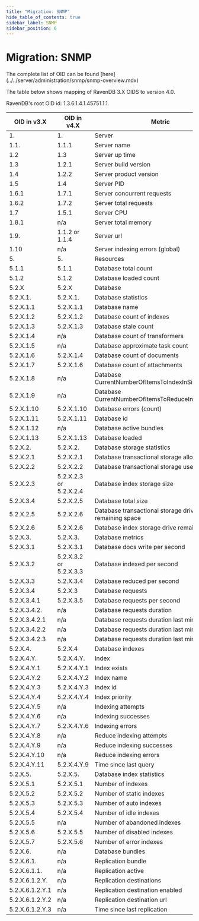 ```yaml
---
title: "Migration: SNMP"
hide_table_of_contents: true
sidebar_label: SNMP
sidebar_position: 6
---
```



# Migration: SNMP

<Admonition type="note" title="">
The complete list of OID can be found [here](../../server/administration/snmp/snmp-overview.mdx)
</Admonition>

The table below shows mapping of RavenDB 3.X OIDS to version 4.0.


RavenDB's root OID id: 1.3.6.1.4.1.45751.1.1.

| OID in v3.X | OID in v4.X | Metric |
| --- | --- | ------ |
|1. | 1. | Server |
|1.1. | 1.1.1| Server name |
|1.2 | 1.3 | Server up time |
|1.3 | 1.2.1 | Server build version |
|1.4 | 1.2.2 | Server product version |
|1.5 | 1.4 | Server PID |
|1.6.1 | 1.7.1 | Server concurrent requests |
|1.6.2 | 1.7.2 | Server total requests |
|1.7 | 1.5.1 | Server CPU |
|1.8.1 | n/a | Server total memory |
|1.9. | 1.1.2 or 1.1.4 | Server url |
|1.10 | n/a | Server indexing errors (global) |
|5. | 5. |Resources |
|5.1.1 | 5.1.1 |Database total count |
|5.1.2 | 5.1.2 | Database loaded count |
|5.2.X | 5.2.X |Database |
|5.2.X.1. | 5.2.X.1. | Database statistics |
|5.2.X.1.1 | 5.2.X.1.1 | Database name |
|5.2.X.1.2 | 5.2.X.1.2 | Database count of indexes |
|5.2.X.1.3 | 5.2.X.1.3 | Database stale count |
|5.2.X.1.4 | n/a | Database count of transformers |
|5.2.X.1.5 | n/a | Database approximate task count |
|5.2.X.1.6 | 5.2.X.1.4 | Database count of documents |
|5.2.X.1.7 | 5.2.X.1.6 | Database count of attachments |
|5.2.X.1.8 | n/a | Database CurrentNumberOfItemsToIndexInSingleBatch |
|5.2.X.1.9 | n/a | Database CurrentNumberOfItemsToReduceInSingleBatch |
|5.2.X.1.10 | 5.2.X.1.10 | Database errors (count) |
|5.2.X.1.11 | 5.2.X.1.11 | Database id |
|5.2.X.1.12 | n/a | Database active bundles |
|5.2.X.1.13 | 5.2.X.1.13 | Database loaded |
|5.2.X.2. | 5.2.X.2. | Database storage statistics |
|5.2.X.2.1 | 5.2.X.2.1 | Database transactional storage allocated size |
|5.2.X.2.2 | 5.2.X.2.2 | Database transactional storage used size |
|5.2.X.2.3 | 5.2.X.2.3 or 5.2.X.2.4 | Database index storage size |
|5.2.X.3.4 | 5.2.X.2.5 | Database total size |
|5.2.X.2.5 | 5.2.X.2.6 | Database transactional storage drive remaining space |
|5.2.X.2.6 | 5.2.X.2.6 | Database index storage drive remaining space |
|5.2.X.3. | 5.2.X.3. | Database metrics |
|5.2.X.3.1 | 5.2.X.3.1 | Database docs write per second |
|5.2.X.3.2 | 5.2.X.3.2 or 5.2.X.3.3 | Database indexed per second |
|5.2.X.3.3 | 5.2.X.3.4 | Database reduced per second |
|5.2.X.3.4 | 5.2.X.3 | Database requests |
|5.2.X.3.4.1 | 5.2.X.3.5 | Database requests per second |
|5.2.X.3.4.2. | n/a | Database requests duration |
|5.2.X.3.4.2.1 | n/a | Database requests duration last minute avg |
|5.2.X.3.4.2.2 | n/a | Database requests duration last minute max |
|5.2.X.3.4.2.3 | n/a | Database requests duration last minute min |
|5.2.X.4. | 5.2.X.4 | Database indexes |
|5.2.X.4.Y. | 5.2.X.4.Y. | Index |
|5.2.X.4.Y.1 | 5.2.X.4.Y.1 | Index exists |
|5.2.X.4.Y.2 | 5.2.X.4.Y.2 | Index name |
|5.2.X.4.Y.3 | 5.2.X.4.Y.3 | Index id |
|5.2.X.4.Y.4 | 5.2.X.4.Y.4 | Index priority |
|5.2.X.4.Y.5 | n/a | Indexing attempts |
|5.2.X.4.Y.6 | n/a | Indexing successes |
|5.2.X.4.Y.7 | 5.2.X.4.Y.6 | Indexing errors |
|5.2.X.4.Y.8 | n/a | Reduce indexing attempts |
|5.2.X.4.Y.9 | n/a | Reduce indexing successes |
|5.2.X.4.Y.10 | n/a | Reduce indexing errors |
|5.2.X.4.Y.11 |  5.2.X.4.Y.9 | Time since last query |
|5.2.X.5. | 5.2.X.5. | Database index statistics |
|5.2.X.5.1 | 5.2.X.5.1 | Number of indexes |
|5.2.X.5.2 | 5.2.X.5.2 | Number of static indexes |
|5.2.X.5.3 | 5.2.X.5.3 | Number of auto indexes |
|5.2.X.5.4 | 5.2.X.5.4 | Number of idle indexes |
|5.2.X.5.5 | n/a | Number of abandoned indexes |
|5.2.X.5.6 | 5.2.X.5.5 | Number of disabled indexes |
|5.2.X.5.7 | 5.2.X.5.6 | Number of error indexes |
|5.2.X.6. | n/a | Database bundles |
|5.2.X.6.1. | n/a | Replication bundle |
|5.2.X.6.1.1. | n/a | Replication active |
|5.2.X.6.1.2.Y. | n/a | Replication destinations |
|5.2.X.6.1.2.Y.1 | n/a | Replication destination enabled |
|5.2.X.6.1.2.Y.2 | n/a | Replication destination url |
|5.2.X.6.1.2.Y.3 | n/a | Time since last replication |
